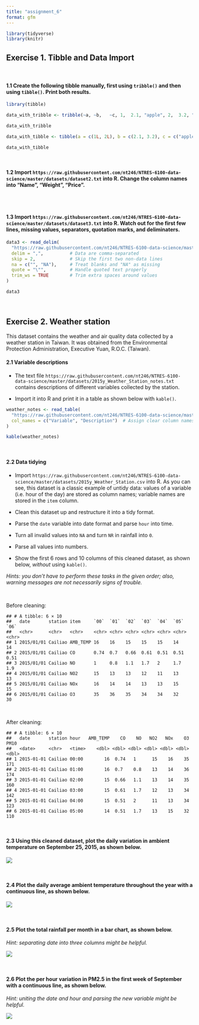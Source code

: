 ```yaml
---
title: "assignment_6"
format: gfm
---
```


```r
library(tidyverse)
library(knitr)
```


## Exercise 1. Tibble and Data Import

<br>

#### 1.1 Create the following tibble manually, first using `tribble()` and then using `tibble()`. Print both results.

```r
library(tibble)

data_with_tribble <- tribble(~a, ~b,   ~c, 1,  2.1, "apple", 2,  3.2, "orange")

data_with_tribble
```
```r
data_with_tibble <- tibble(a = c(1L, 2L), b = c(2.1, 3.2), c = c("apple", "orange"))

data_with_tibble
```


<br>

#### 1.2 Import `https://raw.githubusercontent.com/nt246/NTRES-6100-data-science/master/datasets/dataset2.txt` into R. Change the column names into “Name”, “Weight”, “Price”.
```r


```


<br>

#### 1.3 Import `https://raw.githubusercontent.com/nt246/NTRES-6100-data-science/master/datasets/dataset3.txt` into R. Watch out for the first few lines, missing values, separators, quotation marks, and deliminaters.

```r
data3 <- read_delim(
  "https://raw.githubusercontent.com/nt246/NTRES-6100-data-science/master/datasets/dataset3.txt",
  delim = ",",          # Data are comma-separated
  skip = 2,             # Skip the first two non-data lines
  na = c("", "NA"),     # Treat blanks and "NA" as missing
  quote = "\"",         # Handle quoted text properly
  trim_ws = TRUE        # Trim extra spaces around values
)

data3
```


<br>

## Exercise 2. Weather station

This dataset contains the weather and air quality data collected by a
weather station in Taiwan. It was obtained from the Environmental
Protection Administration, Executive Yuan, R.O.C. (Taiwan).

#### 2.1 Variable descriptions

- The text file
  `https://raw.githubusercontent.com/nt246/NTRES-6100-data-science/master/datasets/2015y_Weather_Station_notes.txt`
  contains descriptions of different variables collected by the station.

- Import it into R and print it in a table as shown below with
  `kable()`.
```r
weather_notes <- read_table(
  "https://raw.githubusercontent.com/nt246/NTRES-6100-data-science/master/datasets/2015y_Weather_Station_notes.txt",
  col_names = c("Variable", "Description")  # Assign clear column names
)

kable(weather_notes)
```


<br>

#### 2.2 Data tidying

- Import
  `https://raw.githubusercontent.com/nt246/NTRES-6100-data-science/master/datasets/2015y_Weather_Station.csv`
  into R. As you can see, this dataset is a classic example of untidy
  data: values of a variable (i.e. hour of the day) are stored as column
  names; variable names are stored in the `item` column.

- Clean this dataset up and restructure it into a tidy format.

- Parse the `date` variable into date format and parse `hour` into time.

- Turn all invalid values into `NA` and turn `NR` in rainfall into `0`.

- Parse all values into numbers.

- Show the first 6 rows and 10 columns of this cleaned dataset, as shown
  below, *without* using `kable()`.

*Hints: you don’t have to perform these tasks in the given order; also,
warning messages are not necessarily signs of trouble.*

<br>

Before cleaning:

    ## # A tibble: 6 × 10
    ##   date       station item     `00`  `01`  `02`  `03`  `04`  `05`  `06` 
    ##   <chr>      <chr>   <chr>    <chr> <chr> <chr> <chr> <chr> <chr> <chr>
    ## 1 2015/01/01 Cailiao AMB_TEMP 16    16    15    15    15    14    14   
    ## 2 2015/01/01 Cailiao CO       0.74  0.7   0.66  0.61  0.51  0.51  0.51 
    ## 3 2015/01/01 Cailiao NO       1     0.8   1.1   1.7   2     1.7   1.9  
    ## 4 2015/01/01 Cailiao NO2      15    13    13    12    11    13    13   
    ## 5 2015/01/01 Cailiao NOx      16    14    14    13    13    15    15   
    ## 6 2015/01/01 Cailiao O3       35    36    35    34    34    32    30

<br>

After cleaning:

    ## # A tibble: 6 × 10
    ##   date       station hour   AMB_TEMP    CO    NO   NO2   NOx    O3  PM10
    ##   <date>     <chr>   <time>    <dbl> <dbl> <dbl> <dbl> <dbl> <dbl> <dbl>
    ## 1 2015-01-01 Cailiao 00:00        16  0.74   1      15    16    35   171
    ## 2 2015-01-01 Cailiao 01:00        16  0.7    0.8    13    14    36   174
    ## 3 2015-01-01 Cailiao 02:00        15  0.66   1.1    13    14    35   160
    ## 4 2015-01-01 Cailiao 03:00        15  0.61   1.7    12    13    34   142
    ## 5 2015-01-01 Cailiao 04:00        15  0.51   2      11    13    34   123
    ## 6 2015-01-01 Cailiao 05:00        14  0.51   1.7    13    15    32   110

<br>

#### 2.3 Using this cleaned dataset, plot the daily variation in ambient temperature on September 25, 2015, as shown below.

![](assignment_6_files/figure-gfm/unnamed-chunk-11-1.png)<!-- -->

<br>

#### 2.4 Plot the daily average ambient temperature throughout the year with a **continuous line**, as shown below.

![](assignment_6_files/figure-gfm/unnamed-chunk-12-1.png)<!-- -->

<br>

#### 2.5 Plot the total rainfall per month in a bar chart, as shown below.

*Hint: separating date into three columns might be helpful.*

![](assignment_6_files/figure-gfm/unnamed-chunk-13-1.png)<!-- -->

<br>

#### 2.6 Plot the per hour variation in PM2.5 in the first week of September with a **continuous line**, as shown below.

*Hint: uniting the date and hour and parsing the new variable might be
helpful.*

![](assignment_6_files/figure-gfm/unnamed-chunk-14-1.png)<!-- -->

<br>
